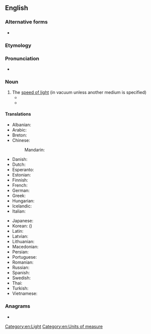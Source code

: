{{also|light speed}}
==English==

===Alternative forms===
* {{l|en|light speed}}

===Etymology===
{{compound|en|light|speed}}

===Pronunciation===
* {{audio|en|en-us-lightspeed.ogg|Audio (US)}}

===Noun===
{{en-noun|~}}

# The [[speed of light]] (in vacuum unless another medium is specified)
#* {{quote-book|en|year=1994|author=Ursula K. Le Guin|title=A Fisherman of the Inland Sea|publisher=Victor Gollancz (UK)|year_published=1996|ISBN=0575602392|page=7|passage=If we're going to a world a hundred light-years from here at near '''lightspeed''', we spend according to our own perceptions, only a few minutes doing so and arrive only a few minutes older.}}
#* {{quote-book|en|title=Oracle And Other Stories|page=134|author=W. Strawn Douglas|year=2005|passage=He paused, then finished, “with the drive from the Linz, he can do over 500 '''lightspeeds''' to meet us.}}

====Translations====
{{trans-top|the speed of light}}
* Albanian: {{t|sq|shpejtësia e dritës}}
* Arabic: {{t|ar|سُرْعَةْ اَلضَّوْء|f}}
* Breton: {{t|br|tizh al luc'h}}
* Chinese:
*: Mandarin: {{t+|cmn|光速|tr=guāngsù|sc=Hani}}
* Danish: {{t+|da|lysets hastighed}}
* Dutch: {{t|nl|snelheid van het licht|f}}
* Esperanto: {{t|eo|lumrapido}}
* Estonian: {{t|et|valguse kiirus}}
* Finnish: {{t+|fi|valonnopeus}}
* French: {{t+|fr|vitesse de la lumière|f}}
* German: {{t+|de|Lichtgeschwindigkeit|f}}
* Greek: {{t|el|ταχύτητα του φωτός|f}}
* Hungarian: {{t+|hu|fénysebesség}}
* Icelandic: {{t+|is|ljóshraði}}
* Italian: {{t|it|velocità della luce|f}}
{{trans-mid}}
* Japanese: {{t+|ja|光速|tr=こうそく, kōsoku}}
* Korean: {{t+|ko|광속|sc=Kore}} ({{t+|ko|光速|sc=Kore}})
* Latin: {{t|la|velocitas luminis|f}}
* Latvian: {{t|lv|gaismas ātrums}}
* Lithuanian: {{t|lt|šviesos greitis|m}}
* Macedonian: {{t|mk|брзина на светлината|f}}
* Persian: {{t|fa|سرعت نور|tr=sor'at-e nur|sc=fa-Arab}}
* Portuguese: {{t|pt|velocidade da luz|f}}
* Romanian: {{t|ro|viteza luminii|f}}
* Russian: {{t|ru|ско́рость све́та|f}}
* Spanish: {{t+|es|velocidad de la luz|f}}
* Swedish: {{t+|sv|ljushastighet|c}}
* Thai: {{t|th|ความเร็วแสง}}
* Turkish: {{t+|tr|ışık hızı|f}}
* Vietnamese: {{t|vi|tốc độ ánh sáng}}
{{trans-bottom}}

===Anagrams===
* {{anagrams|en|a=deeghilpst|speedlight}}

[[Category:en:Light]]
[[Category:en:Units of measure]]